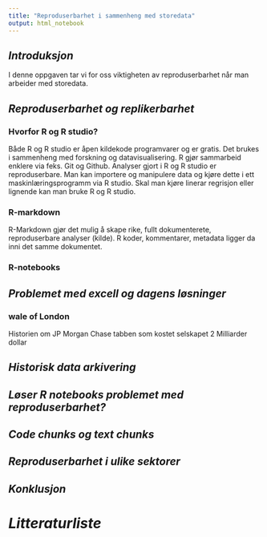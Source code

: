 ```yaml
---
title: "Reproduserbarhet i sammenheng med storedata"
output: html_notebook
---
```


## *Introduksjon*

I denne oppgaven tar vi for oss viktigheten av reproduserbarhet når man arbeider med storedata.


## *Reproduserbarhet og replikerbarhet*

### **Hvorfor R og R studio?**
Både R og R studio er åpen kildekode programvarer og er gratis. Det brukes i sammenheng med forskning og datavisualisering. R gjør sammarbeid enklere via feks. Git og Github. Analyser gjort i R og R studio er reproduserbare. Man kan importere og manipulere data og kjøre dette i ett maskinlæringsprogramm via R studio. Skal man kjøre linerar regrisjon eller lignende kan man bruke R og R studio.   

### **R-markdown**
R-Markdown gjør det mulig å skape rike, fullt dokumenterete, reproduserbare analyser (kilde). R koder, kommentarer, metadata ligger da inni det samme dokumentet. 

### **R-notebooks**

## *Problemet med excell og dagens løsninger*

### **wale of London**
Historien om JP Morgan Chase tabben som kostet selskapet 2 Milliarder dollar

## *Historisk data arkivering*

## *Løser R notebooks problemet med reproduserbarhet?*

## *Code chunks og text chunks*

## *Reproduserbarhet i ulike sektorer*


## *Konklusjon*

# ***Litteraturliste***




